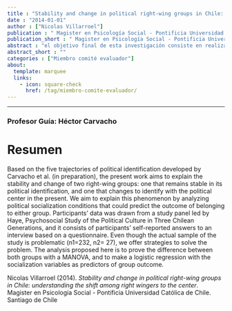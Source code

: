 ```yaml
---
title : "Stability and change in political right-wing groups in Chile: understanding the shift among right wingers to the center"
date : "2014-01-01"
author : ["Nicolas Villarroel"]
publication : " Magister en Psicología Social - Pontificia Universidad Católica de Chile. Santiago de Chile"
publication_short : " Magister en Psicología Social - Pontificia Universidad Católica de Chile. Santiago de Chile"
abstract : "el objetivo final de esta investigación consiste en realizar un aporte a la visión que se tiene respecto al compromiso cı́vico juvenil chileno de una manera especı́fica, y desde una aproximación cuantitativa al problema, que sirva como complemento a los estudios previamente realizados sobre este tema, los cuales han sido mayoritariamente de carácter cualitativo (Martı́nez and Cumsille, 2010; Martı́nez et al., 2010, 2012). Esto, con el afán de comprender de mejor manera cómo es que el compromiso cı́vico se da en esta etapa, dándole énfasis a ciertos factores que generan desigualdad a nivel individual, y con ello, generar evidencia que ayude a la generación de instancias y programas que lo fomenten a futuro. Para efectuar los análisis correspondientes se utilizaron los datos provistos por la “Encuesta Jóvenes, Participación y Consumo de Medios” realizada por la Escuela de Perio- dismo de la Universidad Diego Portales en conjunto con Feedback (agencia profesional de encuestas), especı́ficamente sus versiones para el año 2010 y 2014, ambos años posteriores a las últimas elecciones presidenciales en Chile. Este instrumento se prefiere por sobre otros por las temáticas especı́ficas que aborda, y porque cuenta con indicadores claves para medir el compromiso cı́vico de la manera propuesta. Además, cuenta con datos más actualizados en comparación con otras encuestas dirigidas a la juventud chilena, lo que permite visualizar los cambios ocurridos en el último tiempo (a partir de los años 2011-2012)."
abstract_short : ""
categories : ["Miembro comité evaluador"]
about:
  template: marquee
  links:
    - icon: square-check
      href: /tag/miembro-comite-evaluador/
---
```

---

### Profesor Guía: Héctor Carvacho

# Resumen

Based on the five trajectories of political identification developed by Carvacho et al. (in preparation), the present work aims to explain the stability and change of two right-wing groups: one that remains stable in its political identification, and one that changes to identify with the political center in the present. We aim to explain this phenomenon by analyzing political socialization conditions that could predict the outcome of belonging to either group. Participants’ data was drawn from a study panel led by Haye, Psychosocial Study of the Political Culture in Three Chilean Generations, and it consists of participants’ self-reported answers to an interview based on a questionnaire. Even though the actual sample of the study is problematic (n1=232, n2= 27), we offer strategies to solve the problem. The analysis proposed here is to prove the difference between both groups with a MANOVA, and to make a logistic regression with the socialization variables as predictors of group outcome.


::: {.callout-note title="How to cite this work"}

Nicolas Villarroel (2014). *Stability and change in political right-wing groups in Chile: understanding the shift among right wingers to the center*.  Magister en Psicología Social - Pontificia Universidad Católica de Chile. Santiago de Chile

:::

